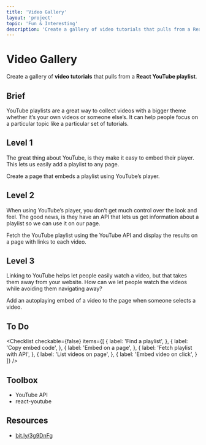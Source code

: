 ```yaml
---
title: 'Video Gallery'
layout: 'project'
topic: 'Fun & Interesting'
description: 'Create a gallery of video tutorials that pulls from a React YouTube playlist.'
---
```



<ProjectHeader>

# Video Gallery

Create a gallery of <strong className="color-blue">video tutorials</strong> that pulls from a <strong className="color-purple">React YouTube playlist</strong>.

</ProjectHeader>

<ProjectContent>

## Brief

YouTube playlists are a great way to collect videos with a bigger theme whether it’s your own videos or someone else’s. It can help people focus on a particular topic like a particular set of tutorials.

## Level 1

The great thing about YouTube, is they make it easy to embed their player. This lets us easily add a playlist to any page.

Create a page that embeds a playlist using YouTube’s player.

<LoginRequired>

## Level 2

When using YouTube’s player, you don’t get much control over the look and feel. The good news, is they have an API that lets us get information about a playlist so we can use it on our page.

Fetch the YouTube playlist using the YouTube API and display the results on a page with links to each video.

## Level 3

Linking to YouTube helps let people easily watch a video, but that takes them away from your website. How can we let people watch the videos while avoiding them navigating away?

Add an autoplaying embed of a video to the page when someone selects a video.

</LoginRequired>

</ProjectContent>

<ProjectSidebar>

## To Do

<Checklist checkable={false} items={[
  {
    label: 'Find a playlist',
  },
  {
    label: 'Copy embed code',
  },
  {
    label: 'Embed on a page',
  },
  {
    label: 'Fetch playlist with API',
  },
  {
    label: 'List videos on page',
  },
  {
    label: 'Embed video on click',
  }
]} />

## Toolbox
- YouTube API
- react-youtube

## Resources
- [bit.ly/3g9DnFg](https://bit.ly/3g9DnFg)

</ProjectSidebar>